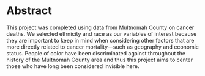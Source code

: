 # Abstract

This project was completed using data from Multnomah County on cancer deaths. We selected ethnicity and race as our variables of interest because they are important to keep in mind when considering other factors that are more directly related to cancer mortality—such as geography and economic status. People of color have been discriminated against throughout the history of the Multnomah County area and thus this project aims to center those who have long been considered invisible here.
